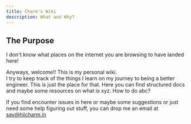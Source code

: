 ```yaml
---
title: Charm's Wiki
description: What and Why?
---
```


## The Purpose
I don't know what places on the internet you are browsing to have landed here!  

Anyways, welcome!! This is my personal wiki.  
I try to keep  track of the things I learn on my journey to being a better engineer.
This is just the place for that. Here you can find structured docs and maybe some resources on what is xyz. How to do abc?

If you find encounter issues in here or maybe some suggestions or just need some help figuring out stuff, you can drop me an email at [say@hiicharm.in](mailto:say@hiicharm.in)


